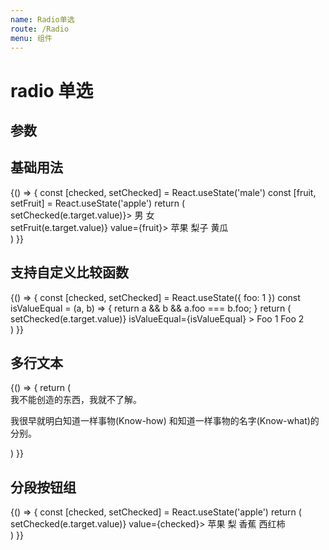 ---
name: Radio单选
route: /Radio
menu: 组件
---


# radio 单选

## 参数
<Props of={Radio} />

## 基础用法
<Playground>
  {() => {
    const [checked, setChecked] = React.useState('male')
    const [fruit, setFruit] = React.useState('apple')
    return (
      <div>
          <div>
              <Radio.Group value={checked} onChange={e => setChecked(e.target.value)}>
                <Radio value="male">男</Radio>
                <Radio value="female">女</Radio>
              </Radio.Group>
          </div>
          <div>
             <Radio.Group onChange={e => setFruit(e.target.value)} value={fruit}>
                <Radio value="apple">苹果</Radio>
                <Radio value="pears">梨子</Radio>
                <Radio value="cucumber" disabled>黄瓜</Radio>
              </Radio.Group>
          </div>
      </div>
      )
  }}
</Playground>

## 支持自定义比较函数
<Playground>
  {() => {
    const [checked, setChecked] = React.useState({ foo: 1 })
    const isValueEqual = (a, b) => {
      return a && b && a.foo === b.foo;
    }
    return (
      <div>
         <Radio.Group 
          value={checked} 
          onChange={e => setChecked(e.target.value)}
          isValueEqual={isValueEqual}
          >
            <Radio value={{ foo: 1 }}>Foo 1</Radio>
            <Radio value={{ foo: 2 }}>Foo 2</Radio>
          </Radio.Group>
      </div>
      )
  }}
</Playground>

## 多行文本
<Playground>
  {() => {
    return (
      <div>
         <Radio.Group 
          value='1'
          >
            <Radio value='1' labelStyle={{display: 'inline-block'}}>
                 我不能创造的东西，我就不了解。
                  <p>我很早就明白知道一样事物(Know-how) 和知道一样事物的名字(Know-what)的分别。</p>
            </Radio>
          </Radio.Group>
      </div>
      )
  }}
</Playground>

## 分段按钮组
<Playground>
  {() => {
    const [checked, setChecked] = React.useState('apple')
    return (
      <div>
         <Radio.Group onChange={e => setChecked(e.target.value)} value={checked}>
            <Radio.Button value="apple" disabled>苹果</Radio.Button>
            <Radio.Button value="pear" disabled>梨</Radio.Button>
            <Radio.Button value="banana">香蕉</Radio.Button>
            <Radio.Button value="tomato">西红柿</Radio.Button>
          </Radio.Group>
      </div>
      )
  }}
</Playground>

